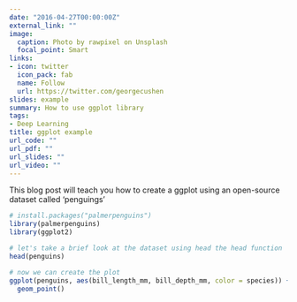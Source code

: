 ```yaml
---
date: "2016-04-27T00:00:00Z"
external_link: ""
image:
  caption: Photo by rawpixel on Unsplash
  focal_point: Smart
links:
- icon: twitter
  icon_pack: fab
  name: Follow
  url: https://twitter.com/georgecushen
slides: example
summary: How to use ggplot library
tags:
- Deep Learning
title: ggplot example
url_code: ""
url_pdf: ""
url_slides: ""
url_video: ""
---
```


This blog post will teach you how to create a ggplot using an open-source dataset called 'penguings'

```r

# install.packages("palmerpenguins")
library(palmerpenguins)
library(ggplot2)

# let's take a brief look at the dataset using head the head function
head(penguins)

# now we can create the plot
ggplot(penguins, aes(bill_length_mm, bill_depth_mm, color = species)) + 
  geom_point()


```


